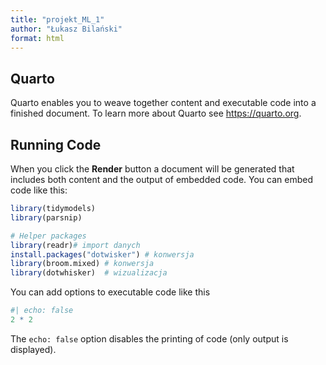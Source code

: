 ```yaml
---
title: "projekt_ML_1"
author: "Łukasz Bilański"
format: html
---
```


## Quarto

Quarto enables you to weave together content and executable code into a finished document. To learn more about Quarto see <https://quarto.org>.

## Running Code

When you click the **Render** button a document will be generated that includes both content and the output of embedded code. You can embed code like this:

```r
library(tidymodels)
library(parsnip)

# Helper packages
library(readr)# import danych
install.packages("dotwisker") # konwersja
library(broom.mixed) # konwersja 
library(dotwhisker)  # wizualizacja
```

You can add options to executable code like this 

```r
#| echo: false
2 * 2
```

The `echo: false` option disables the printing of code (only output is displayed).
